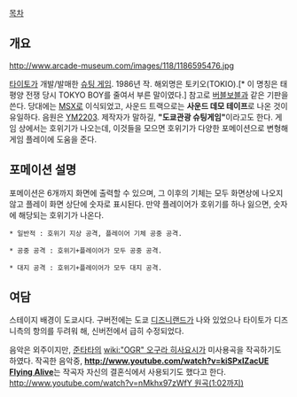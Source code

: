 [[목차]]

== 개요 ==

http://www.arcade-museum.com/images/118/1186595476.jpg

[[타이토]]가 개발/발매한 [[슈팅 게임]]. 1986년 작. 해외명은 토키오(TOKIO).[* 이 명칭은 태평양 전쟁 당시 TOKYO BOY를 줄여서 부른 말이였다.] 참고로 [[버블보블]]과 같은 기판을 쓴다. 당대에는 [[MSX]]로 이식되었고, 사운드 트랙으로는 '''사운드 데모 테이프'''로 나온 것이 유일하다. 음원은 [[YM2203]]. 제작자가 말하길, '''"도쿄관광 슈팅게임"'''이라고도 한다. 게임 상에서는 호위기가 나오는데, 이것들을 모으면 호위기가 다양한 포메이션으로 변형해 게임 플레이에 도움을 준다.

== 포메이션 설명 ==

포메이션은 6개까지 화면에 출력할 수 있으며, 그 이후의 기체는 모두 화면상에 나오지 않고 플레이 화면 상단에 숫자로 표시된다. 만약 플레이어가 호위기를 하나 잃으면, 숫자에 해당되는 호위기가 나온다.

 * 일반적 : 호위기 지상 공격, 플레이어 기체 공중 공격.

 * 공중 공격 : 호위기+플레이어가 모두 공중 공격.

 * 대지 공격 : 호위기+플레이어가 모두 대지 공격.

== 여담 ==

스테이지 배경이 도쿄시다. 구버전에는 도쿄 [[디즈니랜드]]가 나와 있었으나 타이토가 디즈니측의 항의를 두려워 해, 신버전에서 급히 수정되었다.  

음악은 외주이지만, [[준타타]]의 [[wiki:"OGR" 오구라 히사요시]]가 미사용곡을 작곡하기도 하였다. 작곡한 음악중, '''[[http://www.youtube.com/watch?v=kiSPxIZacUE Flying Alive]]'''는 작곡자 자신의 결혼식에서 사용되기도 했다고 한다. [[http://www.youtube.com/watch?v=nMkhx97zWfY 원곡(1:02까지)]]
